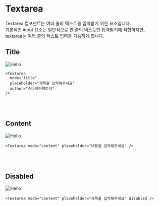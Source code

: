 
# Textarea

Textarea 컴포넌트는 여러 줄의 텍스트를 입력받기 위한 요소입니다. <br />
기본적인 input 요소는 일반적으로 한 줄의 텍스트만 입력받기에 적합하지만, <br />
textarea는 여러 줄의 텍스트 입력을 가능하게 합니다.

## Title

<div
  style={{
    border: "0.5px solid gray",
    borderRadius: "8px",
    display: "flex",
    justifyContent: "center",
    alignItems: "center",
    padding: "32px",
  }}
>
  <Image src="/title/title.svg" alt="Hello" width={500} height={500} />
</div>

```tsx /mode/ /author/ /placeholder/ copy
<Textarea
  mode="title"
  placeholder="제목을 입력해주세요"
  author="스나이퍼팩토리"
/>
```

<br />
<br />

## Content

<div
  style={{
    border: "0.5px solid gray",
    borderRadius: "8px",
    display: "flex",
    justifyContent: "center",
    alignItems: "center",
    padding: "32px",
  }}
>
  <Image src="/TextArea/Default.svg" alt="Hello" width={500} height={1000} />

</div>

```tsx /mode/ /placeholder/ copy
<Textarea mode="content" placeholder="내용을 입력해주세요" />
```

<br />
<br />

## Disabled

<div
  style={{
    border: "0.5px solid gray",
    borderRadius: "8px",
    display: "flex",
    justifyContent: "center",
    alignItems: "center",
    padding: "32px",
  }}
>
  <Image src="/TextArea/Disabled.svg" alt="Hello" width={500} height={1000} />

</div>

```tsx /mode/ /placeholder/ /disabled/ copy
<Textarea mode="content" placeholder="제목을 입력해주세요" disabled />
```
